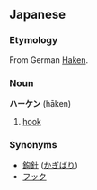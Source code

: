 ==Japanese==
===Etymology===
From German [[Haken]].

===Noun===
'''ハーケン''' (hāken)

# [[hook]]

===Synonyms===
*[[鉤針]] ([[かぎばり]])
*[[フック]]